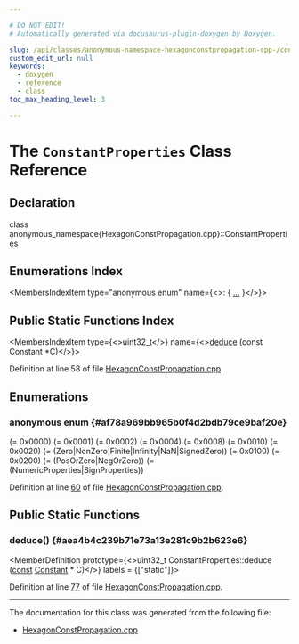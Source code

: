 ```yaml
---

# DO NOT EDIT!
# Automatically generated via docusaurus-plugin-doxygen by Doxygen.

slug: /api/classes/anonymous-namespace-hexagonconstpropagation-cpp-/constantproperties
custom_edit_url: null
keywords:
  - doxygen
  - reference
  - class
toc_max_heading_level: 3

---
```





# The `ConstantProperties` Class Reference

<DoxygenPage pluginConfig={pluginConfig}>



## Declaration

<CodeBlock>class anonymous_namespace{HexagonConstPropagation.cpp}::ConstantProperties</CodeBlock>

## Enumerations Index

<MembersIndex>

<MembersIndexItem
  type="anonymous enum"
  name={<>:  &#123; <a href="#af78a969bb965b0f4d2bdb79ce9baf20e">...</a> &#125;</>}>
</MembersIndexItem>

</MembersIndex>

## Public Static Functions Index

<MembersIndex>

<MembersIndexItem
  type={<>uint32&#95;t</>}
  name={<><a href="#aea4b4c239b71e73a13e281c9b2b623e6">deduce</a> (const Constant &#42;C)</>}>
</MembersIndexItem>

</MembersIndex>


Definition at line 58 of file <a href="/docs/api/files/lib/lib/target/lib/target/hexagon/hexagonconstpropagation-cpp">HexagonConstPropagation.cpp</a>.

<SectionDefinition>

## Enumerations

### anonymous enum  {#af78a969bb965b0f4d2bdb79ce9baf20e}

<MemberDefinition
  prototype="anonymous enum ">

<EnumerationList title="Enumeration values">

<Link id="af78a969bb965b0f4d2bdb79ce9baf20eae39e5aad668b29b247469a47a090f83f" />
<EnumerationListItem name="Unknown">
 (= 0x0000)
</EnumerationListItem>

<Link id="af78a969bb965b0f4d2bdb79ce9baf20eaef919e157ce009f336138b8e817db61f" />
<EnumerationListItem name="Zero">
 (= 0x0001)
</EnumerationListItem>

<Link id="af78a969bb965b0f4d2bdb79ce9baf20eac255ffe2552a03202a03d622ce4d5216" />
<EnumerationListItem name="NonZero">
 (= 0x0002)
</EnumerationListItem>

<Link id="af78a969bb965b0f4d2bdb79ce9baf20eade64a482e898536df49815e59c181e68" />
<EnumerationListItem name="Finite">
 (= 0x0004)
</EnumerationListItem>

<Link id="af78a969bb965b0f4d2bdb79ce9baf20eaa26a53a9462c029ba8f7a3486bcb17c0" />
<EnumerationListItem name="Infinity">
 (= 0x0008)
</EnumerationListItem>

<Link id="af78a969bb965b0f4d2bdb79ce9baf20eaa0cccb008a3914b88dfc26d7763f0179" />
<EnumerationListItem name="NaN">
 (= 0x0010)
</EnumerationListItem>

<Link id="af78a969bb965b0f4d2bdb79ce9baf20eaec489134e07ff79ea55696764dcad4fb" />
<EnumerationListItem name="SignedZero">
 (= 0x0020)
</EnumerationListItem>

<Link id="af78a969bb965b0f4d2bdb79ce9baf20eac9b340414f45754c69c996ab70428665" />
<EnumerationListItem name="NumericProperties">
 (= (Zero|NonZero|Finite|Infinity|NaN|SignedZero))
</EnumerationListItem>

<Link id="af78a969bb965b0f4d2bdb79ce9baf20eadc91a81eb1fbc5305a83ac09843d10f9" />
<EnumerationListItem name="PosOrZero">
 (= 0x0100)
</EnumerationListItem>

<Link id="af78a969bb965b0f4d2bdb79ce9baf20ea08112154ca09f6cbf19bbbd8b1b3a34c" />
<EnumerationListItem name="NegOrZero">
 (= 0x0200)
</EnumerationListItem>

<Link id="af78a969bb965b0f4d2bdb79ce9baf20eab16adc011819946f59995b60e2a83509" />
<EnumerationListItem name="SignProperties">
 (= (PosOrZero|NegOrZero))
</EnumerationListItem>

<Link id="af78a969bb965b0f4d2bdb79ce9baf20ea6cd352a11bb50bebb4af3d4ac782b227" />
<EnumerationListItem name="Everything">
 (= (NumericProperties|SignProperties))
</EnumerationListItem>

</EnumerationList>

Definition at line <a href="/docs/api/files/lib/lib/target/lib/target/hexagon/hexagonconstpropagation-cpp/#l00060">60</a> of file <a href="/docs/api/files/lib/lib/target/lib/target/hexagon/hexagonconstpropagation-cpp">HexagonConstPropagation.cpp</a>.
</MemberDefinition>

</SectionDefinition>

<SectionDefinition>

## Public Static Functions

### deduce() {#aea4b4c239b71e73a13e281c9b2b623e6}

<MemberDefinition
  prototype={<>uint32&#95;t ConstantProperties::deduce (<a href="/docs/api/files/lib/lib/target/lib/target/aarch64/aarch64promoteconstant-cpp/#a90f8350fecae261c25be85d38b451bff">const</a> <a href="/docs/api/classes/llvm/constant">Constant</a> &#42; C)</>}
  labels = {["static"]}>

Definition at line <a href="/docs/api/files/lib/lib/target/lib/target/hexagon/hexagonconstpropagation-cpp/#l00077">77</a> of file <a href="/docs/api/files/lib/lib/target/lib/target/hexagon/hexagonconstpropagation-cpp">HexagonConstPropagation.cpp</a>.
</MemberDefinition>

</SectionDefinition>

<hr/>

The documentation for this class was generated from the following file:

<ul>
<li><a href="/docs/api/files/lib/lib/target/lib/target/hexagon/hexagonconstpropagation-cpp">HexagonConstPropagation.cpp</a></li>
</ul>

</DoxygenPage>
